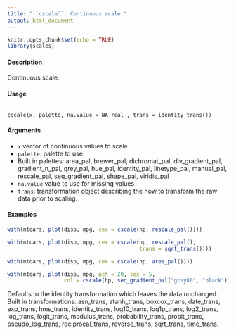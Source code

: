 ```yaml
---
title: "``cscale``: Continuous scale."
output: html_document
---
```


```r
knitr::opts_chunk$set(echo = TRUE)
library(scales)
```
 

#### Description
Continuous scale.

#### Usage
<pre><code>
cscale(x, palette, na.value = NA_real_, trans = identity_trans())
</code></pre>

#### Arguments
* ``x`` vector of continuous values to scale
* ``palette``: palette to use.
* Built in palettes: area_pal, brewer_pal, dichromat_pal, div_gradient_pal, gradient_n_pal, grey_pal, hue_pal, identity_pal, linetype_pal, manual_pal,
rescale_pal, seq_gradient_pal, shape_pal, viridis_pal
* ``na.value`` value to use for missing values
* ``trans``: transformation object describing the how to transform the raw data prior to scaling.


#### Examples

```r
with(mtcars, plot(disp, mpg, cex = cscale(hp, rescale_pal())))
```

```r
with(mtcars, plot(disp, mpg, cex = cscale(hp, rescale_pal(),
                                          trans = sqrt_trans())))
```

```r
with(mtcars, plot(disp, mpg, cex = cscale(hp, area_pal())))
```

```r
with(mtcars, plot(disp, mpg, pch = 20, cex = 5,
                  col = cscale(hp, seq_gradient_pal("grey80", "black"))))

```

Defaults to the identity transformation which leaves the data unchanged.
Built in transformations: asn_trans, atanh_trans, boxcox_trans, date_trans,
exp_trans, hms_trans, identity_trans, log10_trans, log1p_trans, log2_trans,
log_trans, logit_trans, modulus_trans, probability_trans, probit_trans,
pseudo_log_trans, reciprocal_trans, reverse_trans, sqrt_trans, time_trans.